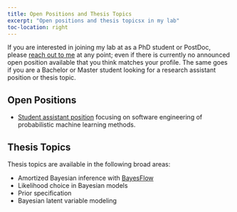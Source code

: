 ```yaml
---
title: Open Positions and Thesis Topics
excerpt: "Open positions and thesis topicsx in my lab"
toc-location: right
---
```


If you are interested in joining my lab at as a PhD student or PostDoc, please
[reach out to me](mailto:paul.buerkner@gmail.com) at any point; even if there is 
currently no announced open position available that you think matches your
profile. The same goes if you are a Bachelor or Master student looking for a
research assistant position or thesis topic.

## Open Positions

- [Student assistant position](pdf/student_assistant_software_engineering_ml_2023.pdf) 
focusing on software engineering of probabilistic machine learning methods. 

<!-- There are currently no officially announced open positions, but remember
that you can just contact me at any point to ask for opportunities. -->

## Thesis Topics

Thesis topics are available in the following broad areas:

- Amortized Bayesian inference with [BayesFlow](../software#bayesflow)
- Likelihood choice in Bayesian models
- Prior specification
- Bayesian latent variable modeling
